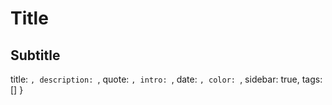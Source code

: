 
# Title

<div className="label">

</div>

## Subtitle


  title: ``,
  description: ``,
  quote: ``,
  intro: ``,
  date: ``,
  color: ``,
  sidebar: true,
  tags: []
}

